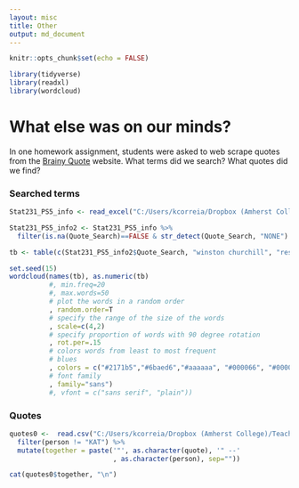 ```yaml
---
layout: misc
title: Other
output: md_document
---
```


```r
knitr::opts_chunk$set(echo = FALSE)

library(tidyverse)
library(readxl)
library(wordcloud)
```

# What else was on our minds?  

In one homework assignment, students were asked to web scrape quotes from the [Brainy Quote](https://www.brainyquote.com/ "Brainy Quote") website.  What terms did we search?  What quotes did we find?

### Searched terms

```r
Stat231_PS5_info <- read_excel("C:/Users/kcorreia/Dropbox (Amherst College)/Teaching/Spring 2020/Stat231/Calendar Project/Stat231_PS5_info.xlsx") 

Stat231_PS5_info2 <- Stat231_PS5_info %>%
  filter(is.na(Quote_Search)==FALSE & str_detect(Quote_Search, "NONE") == FALSE)

tb <- table(c(Stat231_PS5_info2$Quote_Search, "winston churchill", "resilience"))

set.seed(15)
wordcloud(names(tb), as.numeric(tb)
          #, min.freq=20
          #, max.words=50
          # plot the words in a random order
          , random.order=T
          # specify the range of the size of the words
          , scale=c(4,2)
          # specify proportion of words with 90 degree rotation
          , rot.per=.15
          # colors words from least to most frequent
          # blues
          , colors = c("#2171b5","#6baed6","#aaaaaa", "#000066", "#00004c")
          # font family
          , family="sans")
          #, vfont = c("sans serif", "plain"))
```


### Quotes

```r
quotes0 <-  read.csv("C:/Users/kcorreia/Dropbox (Amherst College)/Teaching/Spring 2020/Stat231/Calendar Project/all_quotes.csv") %>%
  filter(person != "KAT") %>%
  mutate(together = paste('"', as.character(quote), '" --'
                          , as.character(person), sep=""))

cat(quotes0$together, "\n")
```

